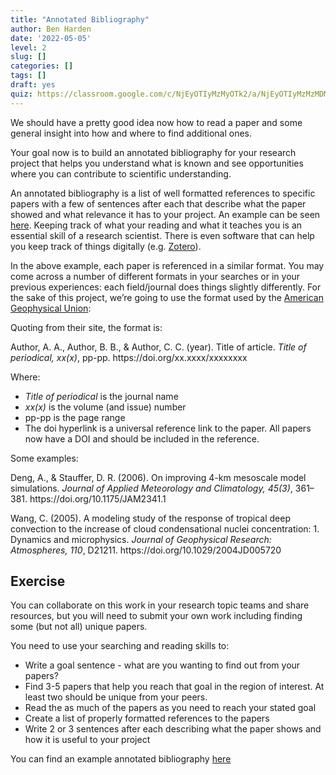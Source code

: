 ```yaml
---
title: "Annotated Bibliography"
author: Ben Harden
date: '2022-05-05'
level: 2
slug: []
categories: []
tags: []
draft: yes
quiz: https://classroom.google.com/c/NjEyOTIyMzMyOTk2/a/NjEyOTIyMzMzMDM4/details
---
```


We should have a pretty good idea now how to read a paper and some general insight into how and where to find additional ones.

Your goal now is to build an annotated bibliography for your research project that helps you understand what is known and see opportunities where you can contribute to scientific understanding.

An annotated bibliography is a list of well formatted references to specific papers with a few of sentences after each that describe what the paper showed and what relevance it has to your project. An example can be seen [here](https://docs.google.com/document/d/17T4ZkstI4Vc3IjPVufbJgcZkCo8hYrRQDb7JjY3x0GM/edit?usp=sharing). Keeping track of what your reading and what it teaches you is an essential skill of a research scientist. There is even software that can help you keep track of things digitally (e.g. [Zotero](https://www.zotero.org/)).

In the above example, each paper is referenced in a similar format. You may come across a number of different formats in your searches or in your previous experiences: each field/journal does things slightly differently. For the sake of this project, we're going to use the format used by the [American Geophysical Union](https://www.agu.org/Publish-with-AGU/Publish/Author-Resources/Grammar-Style-Guide#referenceformat):

Quoting from their site, the format is:

Author, A. A., Author, B. B., & Author, C. C. (year). Title of article. *Title of periodical, xx(x)*, pp-pp. https://doi.org/xx.xxxx/xxxxxxxx

Where:

* *Title of periodical* is the journal name
* *xx(x)* is the volume (and issue) number
* pp-pp is the page range
* The doi hyperlink is a universal reference link to the paper. All papers now have a DOI and should be included in the reference.

Some examples:

Deng, A., & Stauffer, D. R. (2006). On improving 4-km mesoscale model simulations. *Journal of Applied Meteorology and Climatology, 45(3)*, 361–381. https://doi.org/10.1175/JAM2341.1

Wang, C. (2005). A modeling study of the response of tropical deep convection to the increase of cloud condensational nuclei concentration: 1. Dynamics and microphysics. *Journal of Geophysical Research: Atmospheres, 110*, D21211. https://doi.org/10.1029/2004JD005720

## Exercise

You can collaborate on this work in your research topic teams and share resources, but you will need to submit your own work including finding some (but not all) unique papers.

You need to use your searching and reading skills to:

* Write a goal sentence - what are you wanting to find out from your papers?
* Find 3-5 papers that help you reach that goal in the region of interest. At least two should be unique from your peers.
* Read the as much of the papers as you need to reach your stated goal
* Create a list of properly formatted references to the papers
* Write 2 or 3 sentences after each describing what the paper shows and how it is useful to your project

You can find an example annotated bibliography [here](https://docs.google.com/document/d/17T4ZkstI4Vc3IjPVufbJgcZkCo8hYrRQDb7JjY3x0GM/edit?usp=sharing)


